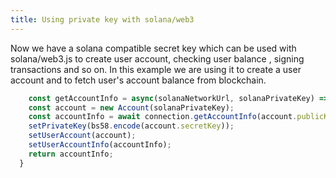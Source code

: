 ```yaml
---
title: Using private key with solana/web3
---
```


Now we have a solana compatible secret key which can be used with solana/web3.js
to create user account, checking user balance , signing transactions and  so on.
In this example we are using it to create a user account and to fetch
user's account balance from blockchain.

```js
    const getAccountInfo = async(solanaNetworkUrl, solanaPrivateKey) => {
    const account = new Account(solanaPrivateKey);
    const accountInfo = await connection.getAccountInfo(account.publicKey);
    setPrivateKey(bs58.encode(account.secretKey));
    setUserAccount(account);
    setUserAccountInfo(accountInfo);
    return accountInfo;
  }
```
